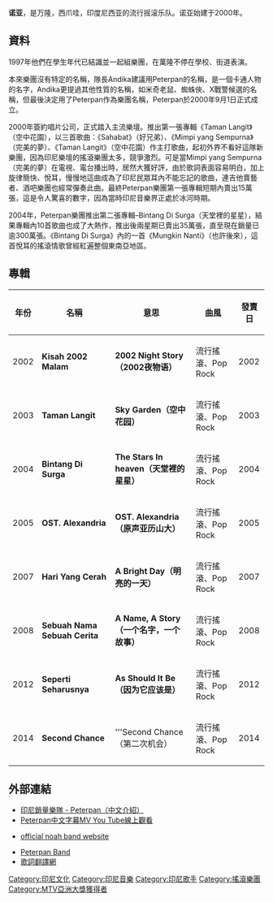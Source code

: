 {{RoughTranslation}}
{{Infobox musical artist
| Name = 诺亚（NOAH）
| Img = Peterpan (Indo).jpg
| Img_capt = Peterpan（before '''NOAH'''）
| Img_size =
| Landscape =
| Background = group_or_band
| Origin = [[印尼|印尼]][[東爪哇|東爪哇]][[萬隆|萬隆]]  
| Genre = [[流行搖滾|流行搖滾]] 
| Years_active = 2000-now
| Label = '''Musica Studios Indonesia'''
| Associated_acts = The Titans, Astoria, Java Jive
| URL = http://www.noah-site.com
| Current_members = Ariel - 主唱/吉他<br /> Ukie - 吉他<br /> Loekman - 吉他<br /> Rio - 里约热
| Past_members = Andika <br /> Indra <br /> Reza
}} 

'''诺亚'''，是万隆，西爪哇，印度尼西亚的流行摇滚乐队。诺亚始建于2000年。

== 資料 ==
1997年他們在學生年代已結識並一起組樂團，在萬隆不停在學校、街道表演。

本來樂團沒有特定的名稱，隊長Andika建議用Peterpan的名稱，是一個卡通人物的名字，Andika更提過其他性質的名稱，如米奇老鼠、蜘蛛俠、X戰警候選的名稱，但最後決定用了Peterpan作為樂團名稱，Peterpan於2000年9月1日正式成立。

2000年簽約唱片公司，正式踏入主流樂壇。推出第一張專輯《Taman Langit》（空中花園），以三首歌曲：《Sahabat》（好兄弟）、《Mimpi yang Sempurna》（完美的夢）、《Taman Langit》（空中花園）作主打歌曲，起初外界不看好這隊新樂團，因為印尼樂壇的搖滾樂團太多，競爭激烈。可是當Mimpi yang Sempurna（完美的夢）在電視、電台播出時，居然大獲好評，由於歌詞表面容易明白，加上旋律簡快、悅耳，慢慢地這曲成為了印尼民眾耳內不能忘記的歌曲，連吉他賣藝者、酒吧樂團也經常彈奏此曲。最終Peterpan樂團第一張專輯短期內賣出15萬張，這是令人驚喜的數字，因為當時印尼音樂界正處於冰河時期。

2004年，Peterpan樂團推出第二張專輯–Bintang Di Surga（天堂裡的星星），結果專輯內10首歌曲也成了大熱作，推出後兩星期已賣出35萬張，直至現在銷量已逾300萬張。《Bintang Di Surga》內的一首《Mungkin Nanti》（也許後來），這首悅耳的搖滾情歌曾經紅遍整個東南亞地區。

== 專輯 ==
{|class=wikitables
|-
! 年份
! 名稱
! 意思
! 曲風
! 發賣日
|-
|2002
|'''Kisah 2002 Malam'''
|'''2002 Night Story（2002夜物语）'''
|流行搖滾、Pop Rock
|2002
|-
|2003
|'''Taman Langit'''
|'''Sky Garden（空中花园）'''
|流行搖滾、Pop Rock
|2003
|-
|2004
|'''Bintang Di Surga'''
|'''The Stars In heaven（天堂裡的星星）'''
|流行搖滾、Pop Rock
|2004
|-
|2005
|'''OST. Alexandria'''
|'''OST. Alexandria（原声亚历山大）'''
|流行搖滾、Pop Rock
|2005
|-
|2007
|'''Hari Yang Cerah'''
|'''A Bright Day（明亮的一天）'''
|流行搖滾、Pop Rock
|2007
|-
|2008
|'''Sebuah Nama Sebuah Cerita'''
|'''A Name, A Story（一个名字，一个故事）'''
|流行搖滾、Pop Rock
|2008
|-
|2012
|'''Seperti Seharusnya'''
|'''As Should It Be（因为它应该是）'''
|流行搖滾、Pop Rock
|2012
|-
|2014
|'''Second Chance'''
|'''Second Chance（第二次机会）
|流行搖滾、Pop Rock
|2014
|}

== 外部連結 ==
*[http://hk.myblog.yahoo.com/MUSICOF-WORLD/article?mid=8 印尼銷量樂隊 - Peterpan（中文介紹）]
*[http://www.youtube.com/profile?user=MusicofAsia&view=videos&query=peterpan Peterpan中文字幕MV You Tube線上觀看]
* {{id}} [https://web.archive.org/web/20170626043944/http://noah-site.com/%7C/ official noah band website]
* [http://www.kapanlagi.com/h/0000173551.html Peterpan Band]{{Wayback|url=http://www.kapanlagi.com/h/0000173551.html |date=20090812151516 }}
*[https://web.archive.org/web/20120420121430/http://peterpan.awardspace.com/ 歌詞翻譯網]

{{Authority control}}
[[Category:印尼文化|Category:印尼文化]]
[[Category:印尼音樂|Category:印尼音樂]]
[[Category:印尼歌手|Category:印尼歌手]]
[[Category:搖滾樂團|Category:搖滾樂團]]
[[Category:MTV亞洲大獎獲得者|Category:MTV亞洲大獎獲得者]]